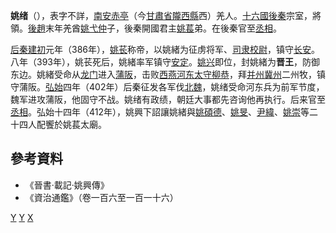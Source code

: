 '''姚绪'''（{{bd|？||？|catIdx=Y}}），表字不詳，[[南安|南安]][[赤亭|赤亭]]（今[[甘肅省|甘肅省]][[隴西縣|隴西縣]]西）羌人。[[十六國|十六國]][[後秦|後秦]]宗室，將領。[[後趙|後趙]]末年羌酋[[姚弋仲|姚弋仲]]子，後秦開國君主[[姚萇|姚萇]]弟。在後秦官至[[丞相|丞相]]。

[[后秦|后秦]][[建初_(后秦)|建初]]元年（386年），[[姚苌|姚苌]]称帝，以姚緒为征虏将军、[[司隶校尉|司隶校尉]]，镇守[[长安|长安]]。八年（393年），姚苌死后，姚緒率军镇守[[安定郡|安定]]。[[姚兴|姚兴]]即位，封姚緒为'''晋王'''，防御东边。姚緒受命从[[禹门口|龙门]]进入[[蒲阪|蒲阪]]，击败[[西燕|西燕]][[河东|河东]][[太守|太守]][[柳恭|柳恭]]，拜[[并州|并州]][[冀州|冀州]]二州牧，镇守蒲阪。[[弘始|弘始]]四年（402年）后秦征发各军伐[[北魏|北魏]]，姚绪受命河东兵为前军节度，魏军进攻蒲阪，他固守不战。姚绪有政绩，朝廷大事都先咨询他再执行。后来官至[[丞相|丞相]]。弘始十四年（412年），姚興下詔讓姚緒與[[姚碩德|姚碩德]]、[[姚旻|姚旻]]、[[尹緯|尹緯]]、[[姚崇_(後秦)|姚崇]]等二十四人配饗於姚萇太廟。

== 參考資料 ==
*《晉書·載記·姚興傳》
*《資治通鑑》（卷一百六至一百一十六）

[[Category:五胡十六國人物|Y]]
[[Category:后秦宗室|Y]]
[[Category:姚姓|X]]